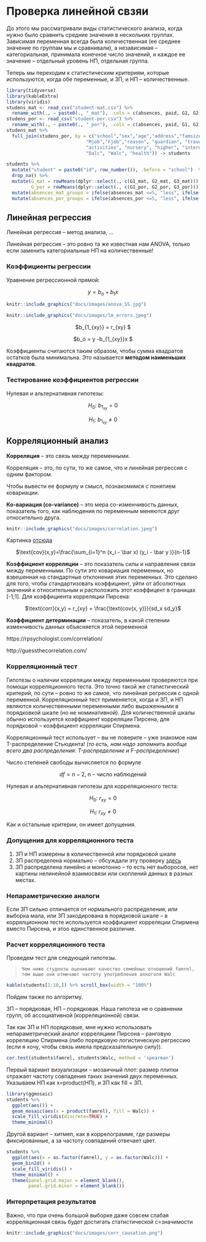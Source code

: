 #  Проверка линейной свзяи {#stats_criteria_linear} 

До этого мы рассматривали виды статистического анализа, когда нужно было сравнить средние значения в нескольких группах. Зависимая переменная всегда была количественная (ее среднее значение по группам мы и сравнивали), а независимая -- категориальная, принимала конечное число значений, и каждое ее значение -- отдельный уровень НП, отдельная группа.

Теперь мы переходим к статистическим критериям, которые используются, когда обе переменные, и ЗП, и НП -- количественные.
```r
library(tidyverse)
library(kableExtra)
library(viridis)
studens_mat <- read_csv("student-mat.csv") %>% 
  rename_with(., ~ paste0(., "_mat"), .cols = c(absences, paid, G1, G2, G3)) -> studens_mat 
studens_por <- read_csv("student-por.csv") %>% 
  rename_with(., ~ paste0(., "_por"), .cols = c(absences, paid, G1, G2, G3)) -> studens_por
studens_mat %>% 
  full_join(studens_por, by = c("school","sex","age","address","famsize","Pstatus","Medu","Fedu",
                             "Mjob","Fjob","reason", "guardian", "traveltime","studytime", "failures", "schoolsup", "famsup",
                             "activities", "nursery", "higher", "internet", "romantic", "famrel", "freetime", "goout", 
                             "Dalc", "Walc", "health")) -> students 

students %>% 
  mutate("student" = paste0("id", row_number()), .before = "school")  %>% 
  drop_na() %>% 
  mutate(G_mat = rowMeans(dplyr::select(., c(G1_mat, G2_mat, G3_mat))),
         G_por = rowMeans(dplyr::select(., c(G1_por, G2_por, G3_por)))) %>% 
  mutate(absences_mat_groups = ifelse(absences_mat <=5, "less", ifelse(absences_mat <=15, "middle", "more"))) %>% 
  mutate(absences_por_groups = ifelse(absences_por <=5, "less", ifelse(absences_por <=15, "middle", "more"))) -> students
```

## Линейная регрессия 

Линейная регрессия -- метод анализа, ...

Линейная регрессия -- это ровно та же известная нам ANOVA, только если заменить категориальные НП на количественные!

### Коэффициенты регрессии

Уравнение регрессионной прямой:
<p align="center">$y = b_o + b_1x$ </p>

<p align="center"> 
```r
knitr::include_graphics("docs/images/anova_SS.jpg")
```
</p>

<p align="center"> 
```r
knitr::include_graphics("docs/images/lm_errors.jpeg")
```
</p>

<p align="center">$b_{1_{xy}} = \frac{sd_y}{sd_x} r_{xy} $</p>

<p align="center">$b_o = \bar y -b_{1_{xy}}\bar x $</p>

Коэффициенты считаются таким образом, чтобы сумма квадратов остатков была минимальна. Это называется **методом наименьших квадратов**.

### Тестирование коэффициентов регрессии

Нулевая и альтернативная гипотезы:

<p align="center">$H_0$: $b_{1_{xy}} = 0$ </p>
<p align="center">$H_1$: $b_{1_{xy}} \neq 0$ </p>

## Корреляционный анализ

**Корреляция** -- это связь между переменными.

Корреляция -- это, по сути, то же самое, что и линейная регрессия с одним фактором.

Чтобы вывести ее формулу и смысл, познакомимся с понятием ковариации.

**Ко-вариация (co-variance)** -- это мера со-изменчивость данных, показатель того, как наблюдения по переменным меняются друг относительно друга.

<p align="center"> 
```r
knitr::include_graphics("docs/images/correlation.jpeg")
```
Картинка [отсюда](https://angelgardt.github.io/SFDA2022/book/twoway-anova.html#factor_interaction) </p>

<p align="center"> $\text{cov}(x,y)=\frac{\sum_{i=1}^n (x_i - \bar x) (y_i - \bar y )}{n-1}$</p>

**Коэффициент корреляции** -- это показатель силы и направления связи между переменными. По сути это ковариация переменных, но взвешенная на стандартные отклонения этих переменных. Это сделано для того, чтобы стандартизовать коэффициент, уйти от абсолютных значений к относительным и расположить этот коэффицент в границах [-1;1]. Для коэффициента корреляции Пирсена:

<p align="center"> $\text{corr}(x,y) = r_{xy} = \frac{\text{cov(x, y)}}{sd_x sd_y}$</p>

**Коэффициент детерминации** -- показатель, в какой степении изменчивость данных объясняется этой переменной

https://rpsychologist.com/correlation/

http://guessthecorrelation.com/

### Корреляционный тест

Гипотезы о наличии корреляции между переменными проверяются при помощи корреляционного теста. Это точно такой же статистический критерий, по сути -- ровно то же самое, что линейная регрессия с одной переменной. Корреляционный тест применяется, когда и ЗП, и НП являются количественными переменными либо выраженными в порядковкой шкале (но не номинативной). Для количественной шкалы обычно используется коэффициент корреляции Пирсена, для порядковой -- коэффициент корреляции Спирмена.

Корреляционный тест использует -- вы не поверите -- уже знакомое нам T-распределение Стьюдента!
(*то есть, нам надо запомнить вообще всего два распределения: T-распределение и F-распределение*)

Число степеней свободы вычисляется по формуле

<p align="center">$df = n - 2$, n -- число наблюдений </p>

Нулевая и альтернативная гипотезы для корреляционного теста:

<p align="center">$H_0$: $r_{xy} = 0$ </p>
<p align="center">$H_1$: $r_{xy} \neq 0$ </p>

Как и остальные критерии, он имеет допущения.

### Допущения для корреляционного теста

1. ЗП и НП измерены в количественной или порядковой шкале
2. ЗП распределена нормально -- обсуждали эту проверку [здесь](#param_nonparam)
3. ЗП распределена линейно и монотонно -- то есть нет выборосов, нет картины нелинейной взаимосвязи или скоплений данных в разных местах.

### Непараметрические аналоги

Если ЗП сильно отличается от нормального распределения, или выборка мала, или ЗП закодирована в порядковой шкале -- в коррялционном тесте используется коэффициент корреляции Спирмена вместо Пирсена, и этоо единственное различие.

### Расчет корреляционного теста

Проведем тест для следующей гипотезы.

> `Чем ниже студенты оценивают качество семейных отношений famrel, тем выше они отмечают частоту употребления алкоголя Walc `

```r
kable(students[1:10,]) %>% scroll_box(width = "100%") 
```

Пойдем также по алгоритму.

ЗП -- порядковая, НП -- порядковая. Наша гипотеза не о сравнении групп, об ассоциативной (корреляционной) связи.

Так как ЗП и НП порядковые, мне нужно использовать непараметрический аналог корреляциии Пирсона -- ранговую корреляцию Спирмена (либо порядковую логистическую регрессию (если я хочу, чтобы связь имела предсказательную силу)).

```r
cor.test(students$famrel, students$Walc, method = 'spearman')
```
Первый вариант визуализации -- мозаичный плот: размер плитки отражает частоту совпадения таких значений двух переменных. Указываем  НП как x=product(НП), и ЗП как fill = ЗП.

```r
library(ggmosaic)
students %>% 
  ggplot(aes()) + 
  geom_mosaic(aes(x = product(famrel), fill = Walc)) +
  scale_fill_viridis(discrete=TRUE) +
  theme_minimal() 
```

Другой вариант -- хитмеп, как в коррелограмме, где размеры фиксированные, а за частоту совпадений отвечает цвет.
```r
students %>% 
  ggplot(aes(x = as.factor(famrel), y = as.factor(Walc))) + 
  geom_bin2d() +
  scale_fill_viridis() +
  theme_minimal() +
  theme(panel.grid.major = element_blank(), 
        panel.grid.minor = element_blank())
```
### Интерпретация результатов

Важно, что при очень большой выборке даже совсем слабая корреляционная связь будет достигать статистической с=значимости

<p align="center"> 
```r
knitr::include_graphics("docs/images/corr_causation.png")
```
</p>

